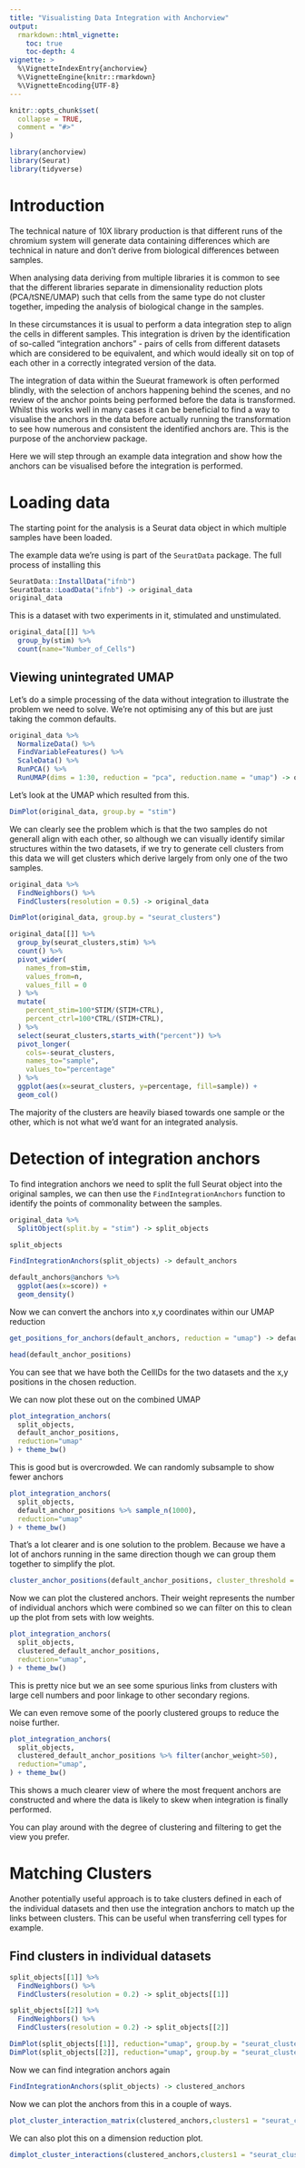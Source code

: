 ```yaml
---
title: "Visualisting Data Integration with Anchorview"
output: 
  rmarkdown::html_vignette:
    toc: true
    toc-depth: 4
vignette: >
  %\VignetteIndexEntry{anchorview}
  %\VignetteEngine{knitr::rmarkdown}
  %\VignetteEncoding{UTF-8}
---
```


```r
knitr::opts_chunk$set(
  collapse = TRUE,
  comment = "#>"
)
```

```r
library(anchorview)
library(Seurat)
library(tidyverse)
```

# Introduction
The technical nature of 10X library production is that different runs of the chromium system will generate data containing differences which are technical in nature and don't derive from biological differences between samples.

When analysing data deriving from multiple libraries it is common to see that the different libraries separate in dimensionality reduction plots (PCA/tSNE/UMAP) such that cells from the same type do not cluster together, impeding the analysis of biological change in the samples.

In these circumstances it is usual to perform a data integration step to align the cells in different samples.  This integration is driven by the identification of so-called "integration anchors" - pairs of cells from different datasets which are considered to be equivalent, and which would ideally sit on top of each other in a correctly integrated version of the data.

The integration of data within the Sueurat framework is often performed blindly, with the selection of anchors happening behind the scenes, and no review of the anchor points being performed before the data is transformed.  Whilst this works well in many cases it can be beneficial to find a way to visualise the anchors in the data before actually running the transformation to see how numerous and consistent the identified anchors are.  This is the purpose of the anchorview package.

Here we will step through an example data integration and show how the anchors can be visualised before the integration is performed.


# Loading data
The starting point for the analysis is a Seurat data object in which multiple samples have been loaded.

The example data we're using is part of the `SeuratData` package.  The full process of installing this 

```r
SeuratData::InstallData("ifnb")
SeuratData::LoadData("ifnb") -> original_data
original_data
```

This is a dataset with two experiments in it, stimulated and unstimulated.

```r
original_data[[]] %>%
  group_by(stim) %>%
  count(name="Number_of_Cells")
```

## Viewing unintegrated UMAP

Let's do a simple processing of the data without integration to illustrate the problem we need to solve.  We're not optimising any of this but are just taking the common defaults.

```r
original_data %>%
  NormalizeData() %>% 
  FindVariableFeatures() %>%
  ScaleData() %>%
  RunPCA() %>%
  RunUMAP(dims = 1:30, reduction = "pca", reduction.name = "umap") -> original_data
```

Let's look at the UMAP which resulted from this.

```r
DimPlot(original_data, group.by = "stim")
```

We can clearly see the problem which is that the two samples do not generall align with each other, so although we can visually identify similar structures within the two datasets, if we try to generate cell clusters from this data we will get clusters which derive largely from only one of the two samples.

```r
original_data %>%
  FindNeighbors() %>%
  FindClusters(resolution = 0.5) -> original_data
```

```r
DimPlot(original_data, group.by = "seurat_clusters")
```

```r
original_data[[]] %>%
  group_by(seurat_clusters,stim) %>%
  count() %>%
  pivot_wider(
    names_from=stim,
    values_from=n,
    values_fill = 0
  ) %>%
  mutate(
    percent_stim=100*STIM/(STIM+CTRL),
    percent_ctrl=100*CTRL/(STIM+CTRL),
  ) %>%
  select(seurat_clusters,starts_with("percent")) %>%
  pivot_longer(
    cols=-seurat_clusters,
    names_to="sample",
    values_to="percentage"
  ) %>%
  ggplot(aes(x=seurat_clusters, y=percentage, fill=sample)) +
  geom_col()

```

The majority of the clusters are heavily biased towards one sample or the other, which is not what we'd want for an integrated analysis.


# Detection of integration anchors

To find integration anchors we need to split the full Seurat object into the original samples, we can then use the `FindIntegrationAnchors` function to identify the points of commonality between the samples.

```r
original_data %>%
  SplitObject(split.by = "stim") -> split_objects

split_objects
```


```r
FindIntegrationAnchors(split_objects) -> default_anchors
```

```r
default_anchors@anchors %>%
  ggplot(aes(x=score)) +
  geom_density()

```

Now we can convert the anchors into x,y coordinates within our UMAP reduction

```r
get_positions_for_anchors(default_anchors, reduction = "umap") -> default_anchor_positions

head(default_anchor_positions)
```


You can see that we have both the CellIDs for the two datasets and the x,y positions in the chosen reduction.

We can now plot these out on the combined UMAP


```r
plot_integration_anchors(
  split_objects,
  default_anchor_positions,
  reduction="umap"
) + theme_bw()
```

This is good but is overcrowded.  We can randomly subsample to show fewer anchors

```r
plot_integration_anchors(
  split_objects,
  default_anchor_positions %>% sample_n(1000),
  reduction="umap"
) + theme_bw()
```

That's a lot clearer and is one solution to the problem.  Because we have a lot of anchors running in the same direction though we can group them together to simplify the plot.


```r
cluster_anchor_positions(default_anchor_positions, cluster_threshold = 3) -> clustered_default_anchor_positions
```


Now we can plot the clustered anchors.  Their weight represents the number of individual anchors which were combined so we can filter on this to clean up the plot from sets with low weights.

```r
plot_integration_anchors(
  split_objects,
  clustered_default_anchor_positions,
  reduction="umap",
) + theme_bw() 
```

This is pretty nice but we an see some spurious links from clusters with large cell numbers and poor linkage to other secondary regions.

We can even remove some of the poorly clustered groups to reduce the noise further.

```r
plot_integration_anchors(
  split_objects,
  clustered_default_anchor_positions %>% filter(anchor_weight>50),
  reduction="umap",
) + theme_bw() 
```

This shows a much clearer view of where the most frequent anchors are constructed and where the data is likely to skew when integration is finally performed.

You can play around with the degree of clustering and filtering to get the view you prefer.

# Matching Clusters

Another potentially useful approach is to take clusters defined in each of the individual datasets and then use the integration anchors to match up the links between clusters.  This can be useful when transferring cell types for example.

## Find clusters in individual datasets

```r
split_objects[[1]] %>%
  FindNeighbors() %>%
  FindClusters(resolution = 0.2) -> split_objects[[1]]

split_objects[[2]] %>%
  FindNeighbors() %>%
  FindClusters(resolution = 0.2) -> split_objects[[2]]

DimPlot(split_objects[[1]], reduction="umap", group.by = "seurat_clusters") + ggtitle(split_objects[[1]][[]]$stim[[1]])
DimPlot(split_objects[[2]], reduction="umap", group.by = "seurat_clusters") + ggtitle(split_objects[[2]][[]]$stim[[1]])
```

Now we can find integration anchors again

```r
FindIntegrationAnchors(split_objects) -> clustered_anchors
```

Now we can plot the anchors from this in a couple of ways.

```r
plot_cluster_interaction_matrix(clustered_anchors,clusters1 = "seurat_clusters", clusters2 = "seurat_clusters")
```

We can also plot this on a dimension reduction plot.

```r
dimplot_cluster_interactions(clustered_anchors,clusters1 = "seurat_clusters", clusters2 = "seurat_clusters", reduction="umap") +theme_bw()
```


